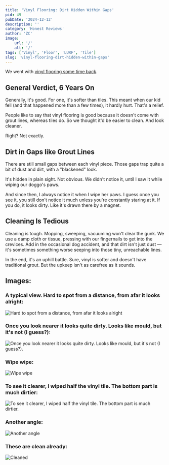 ```yaml
---
title: 'Vinyl Flooring: Dirt Hidden Within Gaps'
pid: 49
pubDate: '2024-12-12'
description: ''
category: 'Honest Reviews'
author: 'ZC'
image:
    url: '/'
    alt: '/'
tags: ['Vinyl', 'Floor', 'LURF', 'Tile']
slug: 'vinyl-flooring-dirt-hidden-within-gaps'
---
```


We went with [vinyl flooring some time back](/honest-reviews/floor-xpert-lurf-review-great-value-money-after-sales-service).

## General Verdict, 6 Years On

Generally, it's good. For one, it's softer than tiles. This meant when our kid fell (and that happened more than a few times), it hardly hurt. That's a relief.

People like to say that vinyl flooring is good because it doesn't come with grout lines, whereas tiles do. So we thought it'd be easier to clean. And look cleaner.

Right? Not exactly.

## Dirt in Gaps like Grout Lines

There are still small gaps between each vinyl piece. Those gaps trap quite a bit of dust and dirt, with a "blackened" look.

It's hidden in plain sight. Not obvious. We didn't notice it, until I saw it while wiping our doggo's paws.

And since then, I always notice it when I wipe her paws. I guess once you see it, you still don't notice it much unless you're constantly staring at it. If you do, it looks dirty. Like it's drawn there by a magnet.

## Cleaning Is Tedious

Cleaning is tough. Mopping, sweeping, vacuuming won't clear the gunk. We use a damp cloth or tissue, pressing with our fingernails to get into the crevices. Add in the occasional dog accident, and that dirt isn't just dust — it's sometimes something worse seeping into those tiny, unreachable lines.

In the end, it's an uphill battle. Sure, vinyl is softer and doesn't have traditional grout. But the upkeep isn't as carefree as it sounds.

## Images:

### A typical view. Hard to spot from a distance, from afar it looks alright:

![Hard to spot from a distance, from afar it looks alright](./images/49_PXL_20241028_111730718.webp)

### Once you look nearer it looks quite dirty. Looks like mould, but it's not (I guess?):

![Once you look nearer it looks quite dirty. Looks like mould, but it's not (I guess?). ](./images/49_PXL_20241028_111734355.webp)

### Wipe wipe:

![Wipe wipe](./images/49_PXL_20241028_111742399.webp)

### To see it clearer, I wiped half the vinyl tile. The bottom part is **much** dirtier:

![To see it clearer, I wiped half the vinyl tile. The bottom part is much dirtier.](./images/49_PXL_20241028_111801003.webp)

### Another angle:

![Another angle](./images/49_PXL_20241028_111756152.webp)

### These are clean already:

![Cleaned](./images/49_PXL_20241028_111751439.webp)
